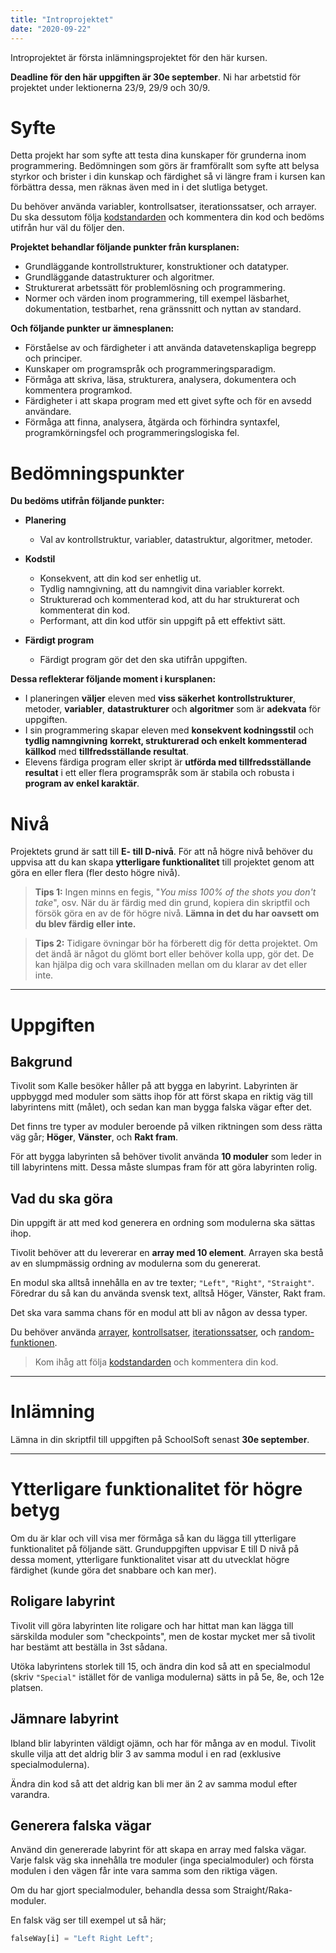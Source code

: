 ```yaml
---
title: "Introprojektet"
date: "2020-09-22"
---
```


Introprojektet är första inlämningsprojektet för den här kursen.

**Deadline för den här uppgiften är 30e september**. Ni har arbetstid för projektet under lektionerna 23/9, 29/9 och 30/9.

# Syfte

Detta projekt har som syfte att testa dina kunskaper för grunderna inom programmering. Bedömningen som görs är framförallt som syfte att belysa styrkor och brister i din kunskap och färdighet så vi längre fram i kursen kan förbättra dessa, men räknas även med in i det slutliga betyget.

Du behöver använda variabler, kontrollsatser, iterationssatser, och arrayer. Du ska dessutom följa [kodstandarden](https://guteteknik.netlify.app/prog1/kodstandard/) och kommentera din kod och bedöms utifrån hur väl du följer den.

**Projektet behandlar följande punkter från kursplanen:**
- Grundläggande kontrollstrukturer, konstruktioner och datatyper.
- Grundläggande datastrukturer och algoritmer.
- Strukturerat arbetssätt för problemlösning och programmering.
- Normer och värden inom programmering, till exempel läsbarhet, dokumentation, testbarhet, rena gränssnitt och nyttan av standard.

**Och följande punkter ur ämnesplanen:**
- Förståelse av och färdigheter i att använda datavetenskapliga begrepp och principer.
- Kunskaper om programspråk och programmeringsparadigm.
- Förmåga att skriva, läsa, strukturera, analysera, dokumentera och kommentera programkod.
- Färdigheter i att skapa program med ett givet syfte och för en avsedd användare.
- Förmåga att finna, analysera, åtgärda och förhindra syntaxfel, programkörningsfel och programmeringslogiska fel.

# Bedömningspunkter

**Du bedöms utifrån följande punkter:**

- **Planering**
  - Val av kontrollstruktur, variabler, datastruktur, algoritmer, metoder.

- **Kodstil**
  - Konsekvent, att din kod ser enhetlig ut.
  - Tydlig namngivning, att du namngivit dina variabler korrekt.
  - Strukturerad och kommenterad kod, att du har strukturerat och kommenterat din kod.
  - Performant, att din kod utför sin uppgift på ett effektivt sätt.

- **Färdigt program**
  - Färdigt program gör det den ska utifrån uppgiften.

**Dessa reflekterar följande moment i kursplanen:**
- I planeringen **väljer** eleven med **viss säkerhet** **kontrollstrukturer**, metoder, **variabler**, **datastrukturer** och **algoritmer** som är **adekvata** för uppgiften.
- I sin programmering skapar eleven med **konsekvent kodningsstil** och **tydlig namngivning** **korrekt, strukturerad och enkelt kommenterad källkod** med **tillfredsställande resultat**.
- Elevens färdiga program eller skript är **utförda med tillfredsställande resultat** i ett eller flera programspråk som är stabila och robusta i **program av enkel karaktär**.

# Nivå
Projektets grund är satt till **E- till D-nivå**. För att nå högre nivå behöver du uppvisa att du kan skapa **ytterligare funktionalitet** till projektet genom att göra en eller flera (fler desto högre nivå).

> **Tips 1:** Ingen minns en fegis, "*You miss 100% of the shots you don't take*", osv. När du är färdig med din grund, kopiera din skriptfil och försök göra en av de för högre nivå. **Lämna in det du har oavsett om du blev färdig eller inte.**

> **Tips 2:** Tidigare övningar bör ha förberett dig för detta projektet. Om det ändå är något du glömt bort eller behöver kolla upp, gör det. De kan hjälpa dig och vara skillnaden mellan om du klarar av det eller inte.

---

# Uppgiften

## Bakgrund
Tivolit som Kalle besöker håller på att bygga en labyrint. Labyrinten är uppbyggd med moduler som sätts ihop för att först skapa en riktig väg till labyrintens mitt (målet), och sedan kan man bygga falska vägar efter det.

Det finns tre typer av moduler beroende på vilken riktningen som dess rätta väg går; **Höger**, **Vänster**, och **Rakt fram**.

För att bygga labyrinten så behöver tivolit använda **10 moduler** som leder in till labyrintens mitt. Dessa måste slumpas fram för att göra labyrinten rolig.

## Vad du ska göra
Din uppgift är att med kod generera en ordning som modulerna ska sättas ihop.

Tivolit behöver att du levererar en **array med 10 element**. Arrayen ska bestå av en slumpmässig ordning av modulerna som du genererat.

En modul ska alltså innehålla en av tre texter; `"Left"`, `"Right"`, `"Straight"`. Föredrar du så kan du använda svensk text, alltså Höger, Vänster, Rakt fram.

Det ska vara samma chans för en modul att bli av någon av dessa typer.

Du behöver använda [arrayer](https://guteteknik.netlify.app/prog1/arrayer/), [kontrollsatser](https://guteteknik.netlify.app/prog1/kontrollsatser/), [iterationssatser](https://guteteknik.netlify.app/prog1/iterationssatser/), och [random-funktionen](https://guteteknik.netlify.app/prog1/random/).

> Kom ihåg att följa [kodstandarden](https://guteteknik.netlify.app/prog1/kodstandard/) och kommentera din kod.

---

# Inlämning
Lämna in din skriptfil till uppgiften på SchoolSoft senast **30e september**.

---

# Ytterligare funktionalitet för högre betyg
Om du är klar och vill visa mer förmåga så kan du lägga till ytterligare funktionalitet på följande sätt. Grunduppgiften uppvisar E till D nivå på dessa moment, ytterligare funktionalitet visar att du utvecklat högre färdighet (kunde göra det snabbare och kan mer).

## Roligare labyrint
Tivolit vill göra labyrinten lite roligare och har hittat man kan lägga till särskilda moduler som "checkpoints", men de kostar mycket mer så tivolit har bestämt att beställa in 3st sådana.

Utöka labyrintens storlek till 15, och ändra din kod så att en specialmodul (skriv `"Special"` istället för de vanliga modulerna) sätts in på 5e, 8e, och 12e platsen.

## Jämnare labyrint
Ibland blir labyrinten väldigt ojämn, och har för många av en modul. Tivolit skulle vilja att det aldrig blir 3 av samma modul i en rad (exklusive specialmodulerna).

Ändra din kod så att det aldrig kan bli mer än 2 av samma modul efter varandra.

## Generera falska vägar
Använd din genererade labyrint för att skapa en array med falska vägar. Varje falsk väg ska innehålla tre moduler (inga specialmoduler) och första modulen i den vägen får inte vara samma som den riktiga vägen.

Om du har gjort specialmoduler, behandla dessa som Straight/Raka-moduler.

En falsk väg ser till exempel ut så här;

```javascript
falseWay[i] = "Left Right Left";
```
